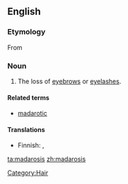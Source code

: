==English==

===Etymology===
From {{etyl|grc|en}} {{term|μαδάρωσις||baldness, especially of the eyelids|tr=madarōsis|lang=grc|sc=polytonic}}

===Noun===
{{en-noun|-}}

# {{medicine}} The loss of [[eyebrow]]s or [[eyelash]]es.

====Related terms====
* [[madarotic]]

====Translations====
{{trans-top|loss of eyebrows or eyelashes}}
* Finnish: {{t-|fi|kulmakarvakato}}, {{t-|fi|silmäripsikato}}
{{trans-mid}}
{{trans-bottom}}

[[Category:Hair]]

[[ta:madarosis]]
[[zh:madarosis]]